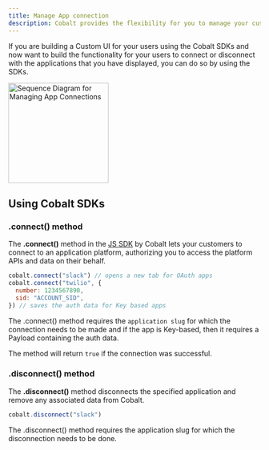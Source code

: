 ```yaml
---
title: Manage App connection
description: Cobalt provides the flexibility for you to manage your customers’ application connections.
---
```


If you are building a Custom UI for your users using the Cobalt SDKs and now want to build the functionality for your users to connect or disconnect with the applications that you have displayed, you can do so by using the SDKs.

<img height="200" src="/images/implementation/manage_connection_sequence.png" alt="Sequence Diagram for Managing App Connections"/>

## Using Cobalt SDKs

### .connect() method

The **.connect()** method in the [JS SDK](https://docs.gocobalt.io/sdks/client-side-sdks/js-sdk#connect) by Cobalt lets your customers to connect to an application platform, authorizing you to access the platform APIs and data on their behalf.
``` JavaScript Method
cobalt.connect("slack") // opens a new tab for OAuth apps
cobalt.connect("twilio", {
  number: 1234567890,
  sid: "ACCOUNT_SID",
}) // saves the auth data for Key based apps
```

The .connect() method requires the `application slug` for which the connection needs to be made and if the app is Key-based, then it requires a Payload containing the auth data.

The method will return `true` if the connection was successful.

### .disconnect() method

The **.disconnect()** method disconnects the specified application and remove any associated data from Cobalt.
``` JavaScript Method
cobalt.disconnect("slack")
```
The .disconnect() method requires the application slug for which the disconnection needs to be done.